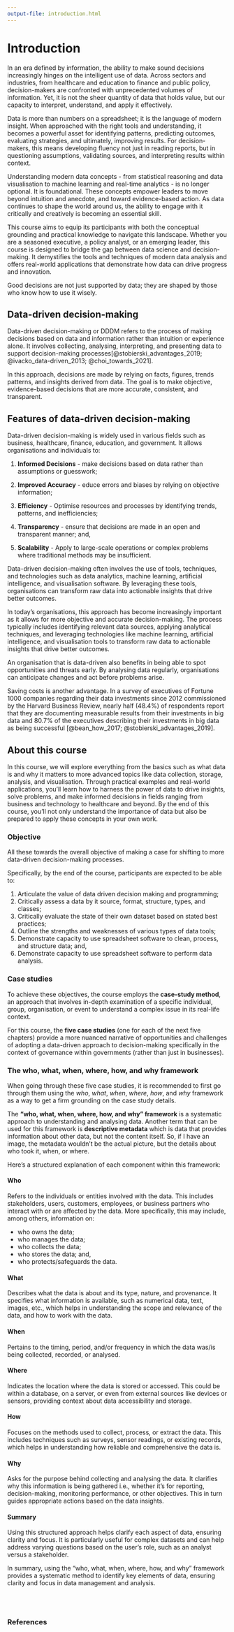 ```yaml
---
output-file: introduction.html
---
```


# Introduction {#sec-introduction}

In an era defined by information, the ability to make sound decisions increasingly hinges on the intelligent use of data. Across sectors and industries, from healthcare and education to finance and public policy, decision-makers are confronted with unprecedented volumes of information. Yet, it is not the sheer quantity of data that holds value, but our capacity to interpret, understand, and apply it effectively.

Data is more than numbers on a spreadsheet\index{spreadsheet}; it is the language of modern insight. When approached with the right tools and understanding, it becomes a powerful asset for identifying patterns, predicting outcomes, evaluating strategies, and ultimately, improving results. For decision-makers, this means developing fluency not just in reading reports, but in questioning assumptions, validating sources, and interpreting results within context.

Understanding modern data concepts - from statistical reasoning\index{statistical reasoning} and data visualisation\index{data visualisation} to machine learning\index{machine learning} and real-time analytics\index{real-time analytics} - is no longer optional. It is foundational. These concepts empower leaders to move beyond intuition and anecdote, and toward evidence-based action\index{evidence-based action}. As data continues to shape the world around us, the ability to engage with it critically and creatively is becoming an essential skill.

This course aims to equip its participants with both the conceptual grounding and practical knowledge to navigate this landscape. Whether you are a seasoned executive, a policy analyst, or an emerging leader, this course is designed to bridge the gap between data science\index{data science} and decision-making\index{decision-making}. It demystifies the tools and techniques of modern data analysis\index{data analysis} and offers real-world applications\index{real-world applications} that demonstrate how data can drive progress and innovation.

Good decisions are not just supported by data; they are shaped by those who know how to use it wisely.

## Data-driven decision-making {#sec-data-driven-decision}

Data-driven decision-making\index{data-driven decision-making} or DDDM\index{DDDM} refers to the process of making decisions based on data and information rather than intuition or experience alone. It involves collecting, analysing, interpreting, and presenting data to support decision-making processes\index{decision-making process}[@stobierski_advantages_2019; @ivacko_data-driven_2013; @choi_towards_2021].

In this approach, decisions are made by relying on facts, figures, trends patterns, and insights derived from data. The goal is to make objective, evidence-based decisions\index{evidence-based decision} that are more accurate, consistent, and transparent.

:::{#nte-dddm .callout-note}

## Features of data-driven decision-making

Data-driven decision-making is widely used in various fields such as business, healthcare, finance, education, and government. It allows organisations and individuals to:

1. **Informed Decisions** - make decisions based on data rather than assumptions or guesswork;

2. **Improved Accuracy** - educe errors and biases by relying on objective information;

3. **Efficiency** - Optimise resources and processes by identifying trends, patterns, and inefficiencies;

4. **Transparency** - ensure that decisions are made in an open and transparent manner; and,

5. **Scalability** - Apply to large-scale operations or complex problems where traditional methods may be insufficient.

:::

Data-driven decision-making often involves the use of tools, techniques, and technologies such as data analytics, machine learning, artificial intelligence, and visualisation software. By leveraging these tools, organisations can transform raw data into actionable insights that drive better outcomes.

In today's organisations, this approach has become increasingly important as it allows for more objective and accurate decision-making. The process typically includes identifying relevant data sources, applying analytical techniques, and leveraging technologies like machine learning, artificial intelligence, and visualisation tools to transform raw data to actionable insights that drive better outcomes.

An organisation that is data-driven also benefits in being able to spot 
opportunities and threats early. By analysing data regularly, organisations can anticipate changes and act before problems arise.

Saving costs is another advantage. In a survey of executives of Fortune 1000 companies regarding their data investments since 2012 commissioned by the Harvard Business Review, nearly half (48.4%) of respondents report that they are documenting measurable results from their investments in big data and 80.7% of the executives describing their investments in big data as being successful [@bean_how_2017; @stobierski_advantages_2019].

## About this course {#sec-about-this-course}

In this course, we will explore everything from the basics such as what data is and why it matters to more advanced topics like data collection, storage, analysis, and visualisation. Through practical examples and real-world applications, you'll learn how to harness the power of data to drive insights, solve problems, and make informed decisions in fields ranging from business and technology to healthcare and beyond. By the end of this course, you’ll not only understand the importance of data but also be prepared to apply these concepts in your own work.

### Objective {#sec-objectives}

All these towards the overall objective of making a case for shifting to more data-driven decision-making processes.

Specifically, by the end of the course, participants are expected to be able to:

1. Articulate the value of data driven decision making and programming;
2. Critically assess a data by it source, format, structure, types, and classes;
3. Critically evaluate the state of their own dataset based on stated best practices;
4. Outline the strengths and weaknesses of various types of data tools;
5. Demonstrate capacity to use spreadsheet software to clean, process, and structure data; and,
6. Demonstrate capacity to use spreadsheet software to perform data analysis.

### Case studies {#sec-case-studies}

To achieve these objectives, the course employs the **case-study method**\index{case-study method|}, an approach that involves in-depth examination of a specific individual, group, organisation, or event to understand a complex issue in its real-life context. 

For this course, the **five case studies** (one for each of the next five chapters) provide a more nuanced narrative of opportunities and challenges of adopting a data-driven approach to decision-making specifically in the context of governance within governments (rather than just in businesses).

### The who, what, when, where, how, and why framework {#sec-who-what}

When going through these five case studies, it is recommended to first go through them using the _who_, _what_, _when_, _where_, _how_, and _why_ framework as a way to get a firm grounding on the case study details.

The **"who, what, when, where, how, and why" framework** is a systematic approach to understanding and analysing data. Another term that can be used for this framework is **descriptive metadata** which is data that provides information about other data, but not the content itself. So, if I have an image, the metadata wouldn't be the actual picture, but the details about who took it, when, or where.

Here's a structured explanation of each component within this framework:

#### Who {.unnumbered} 

Refers to the individuals or entities involved with the data. This includes stakeholders, users, customers, employees, or business partners who interact with or are affected by the data. More specifically, this may include, among others, information on:

* who owns the data;
* who manages the data;
* who collects the data;
* who stores the data; and,
* who protects/safeguards the data.

#### What {.unnumbered}

Describes what the data is about and its type, nature, and provenance. It specifies what information is available, such as numerical data, text, images, etc., which helps in understanding the scope and relevance of the data, and how to work with the data.

#### When {.unnumbered}

Pertains to the timing, period, and/or frequency in which the data was/is being collected, recorded, or analysed.

#### Where {.unnumbered}

Indicates the location where the data is stored or accessed. This could be within a database, on a server, or even from external sources like devices or sensors, providing context about data accessibility and storage.

#### How {.unnumbered}

Focuses on the methods used to collect, process, or extract the data. This includes techniques such as surveys, sensor readings, or existing records, which helps in understanding how reliable and comprehensive the data is.

#### Why {.unnumbered}

Asks for the purpose behind collecting and analysing the data. It clarifies why this information is being gathered i.e., whether it's for reporting, decision-making, monitoring performance, or other objectives. This in turn guides appropriate actions based on the data insights.

#### Summary {.unnumbered}

Using this structured approach helps clarify each aspect of data, ensuring clarity and focus. It is particularly useful for complex datasets and can help address varying questions based on the user's role, such as an analyst versus a stakeholder.

In summary, using the "who, what, when, where, how, and why" framework provides a systematic method to identify key elements of data, ensuring clarity and focus in data management and analysis.


<br/>
<br/>

### References {.unnumbered}
